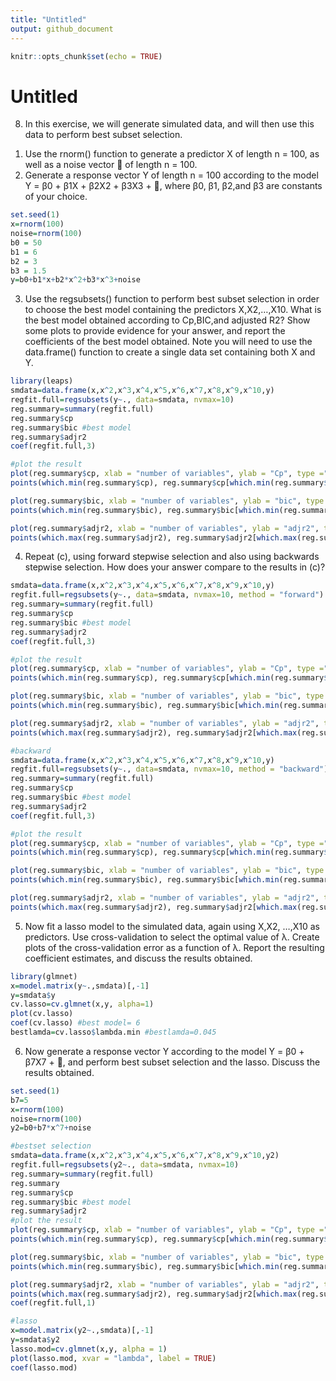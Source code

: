 ```yaml
---
title: "Untitled"
output: github_document
---
```


```r
knitr::opts_chunk$set(echo = TRUE)
```
Untitled
================


8.  In this exercise, we will generate simulated data, and will then use
    this data to perform best subset selection.

<!-- -->

1.  Use the rnorm() function to generate a predictor X of length n =
    100, as well as a noise vector  of length n = 100.
2.  Generate a response vector Y of length n = 100 according to the
    model Y = β0 + β1X + β2X2 + β3X3 + , where β0, β1, β2,and β3 are
    constants of your choice.

``` r
set.seed(1)
x=rnorm(100)
noise=rnorm(100)
b0 = 50
b1 = 6
b2 = 3
b3 = 1.5
y=b0+b1*x+b2*x^2+b3*x^3+noise
```

3.  Use the regsubsets() function to perform best subset selection in
    order to choose the best model containing the predictors X,X2,…,X10.
    What is the best model obtained according to Cp,BIC,and adjusted R2?
    Show some plots to provide evidence for your answer, and report the
    coefficients of the best model obtained. Note you will need to use
    the data.frame() function to create a single data set containing
    both X and Y.

``` r
library(leaps)
smdata=data.frame(x,x^2,x^3,x^4,x^5,x^6,x^7,x^8,x^9,x^10,y)
regfit.full=regsubsets(y~., data=smdata, nvmax=10)
reg.summary=summary(regfit.full)
reg.summary$cp
reg.summary$bic #best model
reg.summary$adjr2
coef(regfit.full,3)

#plot the result
plot(reg.summary$cp, xlab = "number of variables", ylab = "Cp", type ="l")
points(which.min(reg.summary$cp), reg.summary$cp[which.min(reg.summary$cp)], col = "red", pch = 20)

plot(reg.summary$bic, xlab = "number of variables", ylab = "bic", type ="l")
points(which.min(reg.summary$bic), reg.summary$bic[which.min(reg.summary$bic)], col = "red", pch = 20)

plot(reg.summary$adjr2, xlab = "number of variables", ylab = "adjr2", type ="l")
points(which.max(reg.summary$adjr2), reg.summary$adjr2[which.max(reg.summary$adjr2)], col = "red", pch = 20)
```

4.  Repeat (c), using forward stepwise selection and also using
    backwards stepwise selection. How does your answer compare to the
    results in (c)?

``` r
smdata=data.frame(x,x^2,x^3,x^4,x^5,x^6,x^7,x^8,x^9,x^10,y)
regfit.full=regsubsets(y~., data=smdata, nvmax=10, method = "forward")
reg.summary=summary(regfit.full)
reg.summary$cp
reg.summary$bic #best model
reg.summary$adjr2
coef(regfit.full,3)

#plot the result
plot(reg.summary$cp, xlab = "number of variables", ylab = "Cp", type ="l")
points(which.min(reg.summary$cp), reg.summary$cp[which.min(reg.summary$cp)], col = "red", pch = 20)

plot(reg.summary$bic, xlab = "number of variables", ylab = "bic", type ="l")
points(which.min(reg.summary$bic), reg.summary$bic[which.min(reg.summary$bic)], col = "red", pch = 20)

plot(reg.summary$adjr2, xlab = "number of variables", ylab = "adjr2", type ="l")
points(which.max(reg.summary$adjr2), reg.summary$adjr2[which.max(reg.summary$adjr2)], col = "red", pch = 20)

#backward
smdata=data.frame(x,x^2,x^3,x^4,x^5,x^6,x^7,x^8,x^9,x^10,y)
regfit.full=regsubsets(y~., data=smdata, nvmax=10, method = "backward")
reg.summary=summary(regfit.full)
reg.summary$cp
reg.summary$bic #best model
reg.summary$adjr2
coef(regfit.full,3)

#plot the result
plot(reg.summary$cp, xlab = "number of variables", ylab = "Cp", type ="l")
points(which.min(reg.summary$cp), reg.summary$cp[which.min(reg.summary$cp)], col = "red", pch = 20)

plot(reg.summary$bic, xlab = "number of variables", ylab = "bic", type ="l")
points(which.min(reg.summary$bic), reg.summary$bic[which.min(reg.summary$bic)], col = "red", pch = 20)

plot(reg.summary$adjr2, xlab = "number of variables", ylab = "adjr2", type ="l")
points(which.max(reg.summary$adjr2), reg.summary$adjr2[which.max(reg.summary$adjr2)], col = "red", pch = 20)
```

5.  Now fit a lasso model to the simulated data, again using X,X2, …,X10
    as predictors. Use cross-validation to select the optimal value of
    λ. Create plots of the cross-validation error as a function of λ.
    Report the resulting coefficient estimates, and discuss the results
    obtained.

``` r
library(glmnet)
x=model.matrix(y~.,smdata)[,-1]
y=smdata$y
cv.lasso=cv.glmnet(x,y, alpha=1)
plot(cv.lasso)
coef(cv.lasso) #best model= 6
bestlamda=cv.lasso$lambda.min #bestlamda=0.045
```

6.  Now generate a response vector Y according to the model Y = β0 +
    β7X7 + , and perform best subset selection and the lasso. Discuss
    the results obtained.

``` r
set.seed(1)
b7=5
x=rnorm(100)
noise=rnorm(100)
y2=b0+b7*x^7+noise

#bestset selection
smdata=data.frame(x,x^2,x^3,x^4,x^5,x^6,x^7,x^8,x^9,x^10,y2)
regfit.full=regsubsets(y2~., data=smdata, nvmax=10)
reg.summary=summary(regfit.full)
reg.summary
reg.summary$cp
reg.summary$bic #best model
reg.summary$adjr2
#plot the result
plot(reg.summary$cp, xlab = "number of variables", ylab = "Cp", type ="l")
points(which.min(reg.summary$cp), reg.summary$cp[which.min(reg.summary$cp)], col = "red", pch = 20)

plot(reg.summary$bic, xlab = "number of variables", ylab = "bic", type ="l")
points(which.min(reg.summary$bic), reg.summary$bic[which.min(reg.summary$bic)], col = "red", pch = 20)

plot(reg.summary$adjr2, xlab = "number of variables", ylab = "adjr2", type ="l")
points(which.max(reg.summary$adjr2), reg.summary$adjr2[which.max(reg.summary$adjr2)], col = "red", pch = 20)
coef(regfit.full,1)
```

``` r
#lasso
x=model.matrix(y2~.,smdata)[,-1]
y=smdata$y2
lasso.mod=cv.glmnet(x,y, alpha = 1)
plot(lasso.mod, xvar = "lambda", label = TRUE)
coef(lasso.mod)
```

